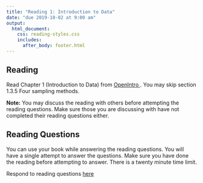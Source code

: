 ```yaml
---
title: "Reading 1: Introduction to Data"
date: "due 2019-10-02 at 9:00 am"
output: 
  html_document:
    css: reading-styles.css 
    includes:
      after_body: footer.html
---
```


## Reading

Read Chapter 1 (Introduction to Data) from <a href = "https://leanpub.com/openintro-statistics"> OpenIntro </a>. You may skip section 1.3.5 Four sampling methods.



__Note:__ You may discuss the reading with others before attempting the reading questions. Make sure those you are discussing with have not completed their reading questions either. 

## Reading Questions

You can use your book while answering the reading questions. You will have a single attempt to answer the questions. Make sure you have done the reading before attempting to answer. There is a twenty minute time limit. 

Respond to reading questions <a href="https://canvas.eee.uci.edu/courses/19775/quizzes/70476"> here </a>

<br>
<br>
<br>
